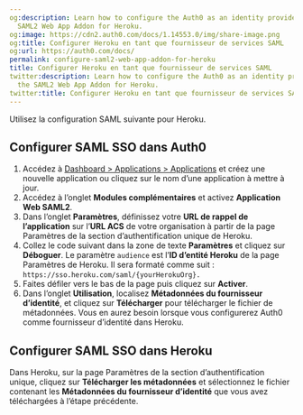 ```yaml
---
og:description: Learn how to configure the Auth0 as an identity provider using the
  SAML2 Web App Addon for Heroku.
og:image: https://cdn2.auth0.com/docs/1.14553.0/img/share-image.png
og:title: Configurer Heroku en tant que fournisseur de services SAML
og:url: https://auth0.com/docs/
permalink: configure-saml2-web-app-addon-for-heroku
title: Configurer Heroku en tant que fournisseur de services SAML
twitter:description: Learn how to configure the Auth0 as an identity provider using
  the SAML2 Web App Addon for Heroku.
twitter:title: Configurer Heroku en tant que fournisseur de services SAML
---
```


Utilisez la configuration SAML suivante pour Heroku.

## Configurer SAML SSO dans Auth0

1. Accédez à [Dashboard > Applications > Applications](%24%7Bmanage_url%7D/#/applications) et créez une nouvelle application ou cliquez sur le nom d’une application à mettre à jour.
2. Accédez à l’onglet **Modules complémentaires** et activez **Application Web SAML2**.
3. Dans l’onglet **Paramètres**, définissez votre **URL de rappel de l’application** sur l’**URL ACS** de votre organisation à partir de la page Paramètres de la section d’authentification unique de Heroku.
4. Collez le code suivant dans la zone de texte **Paramètres** et cliquez sur **Déboguer**. 
Le paramètre `audience` est l’**ID d’entité Heroku** de la page Paramètres de Heroku. Il sera formaté comme suit : `https://sso.heroku.com/saml/{yourHerokuOrg}.`
5. Faites défiler vers le bas de la page puis cliquez sur **Activer**.
6. Dans l’onglet **Utilisation**, localisez **Métadonnées du fournisseur d’identité**, et cliquez sur **Télécharger** pour télécharger le fichier de métadonnées. Vous en aurez besoin lorsque vous configurerez Auth0 comme fournisseur d’identité dans Heroku.

## Configurer SAML SSO dans Heroku

Dans Heroku, sur la page Paramètres de la section d’authentification unique, cliquez sur **Télécharger les métadonnées** et sélectionnez le fichier contenant les **Métadonnées du fournisseur d’identité** que vous avez téléchargées à l’étape précédente.